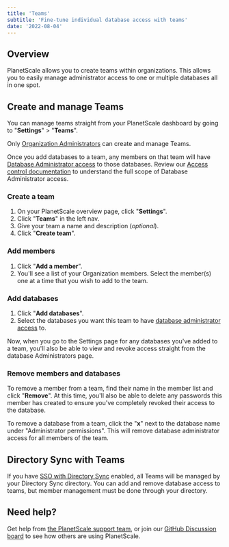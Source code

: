 ```yaml
---
title: 'Teams'
subtitle: 'Fine-tune individual database access with teams'
date: '2022-08-04'
---
```



## Overview

PlanetScale allows you to create teams within organizations. This allows you to easily manage administrator access to one or multiple databases all in one spot.

## Create and manage Teams

You can manage teams straight from your PlanetScale dashboard by going to "**Settings**" > "**Teams**".

<InfoBlock type='note'>
  Only <a href='/docs/concepts/access-control#organization-administrator'>Organization Administrators</a> can create and
  manage Teams.
</InfoBlock>

Once you add databases to a team, any members on that team will have [Database Administrator access](/docs/concepts/access-control#database-level-permissions) to those databases. Review our [Access control documentation](/docs/concepts/access-control) to understand the full scope of Database Administrator access.

### Create a team

1. On your PlanetScale overview page, click "**Settings**".
2. Click "**Teams**" in the left nav.
   <ImageBlock alt='Dashboard UI - Create a PlanetScale team' src={create} />
3. Give your team a name and description (_optional_).
4. Click "**Create team**".

### Add members

1. Click "**Add a member**".
2. You'll see a list of your Organization members. Select the member(s) one at a time that you wish to add to the team.

### Add databases

1. Click "**Add databases**".
2. Select the databases you want this team to have [database administrator access](/docs/concepts/access-control#database-level-permissions) to.

Now, when you go to the Settings page for any databases you've added to a team, you'll also be able to view and revoke access straight from the database Administrators page.

<ImageBlock alt='Dashboard UI - Database Administrators settings page' src={settings} />

### Remove members and databases

To remove a member from a team, find their name in the member list and click "**Remove**". At this time, you'll also be able to delete any passwords this member has created to ensure you've completely revoked their access to the database.

<ImageBlock alt='Dashboard UI - Delete a member from a team' src={member} />

To remove a database from a team, click the "**x**" next to the database name under "Administrator permissions". This will remove database administrator access for all members of the team.

<ImageBlock alt='Dashboard UI - Delete a database from a team' src={database} />

## Directory Sync with Teams

If you have [SSO with Directory Sync](/docs/concepts/sso#directory-sync) enabled, all Teams will be managed by your Directory Sync directory. You can add and remove database access to teams, but member management must be done through your directory.

<ImageBlock alt='Dashboard UI - Directory-managed Teams page' src={managed} />

## Need help?

Get help from [the PlanetScale support team](https://support.planetscale.com), or join our [GitHub Discussion board](https://github.com/planetscale/discussion/discussions) to see how others are using PlanetScale.
